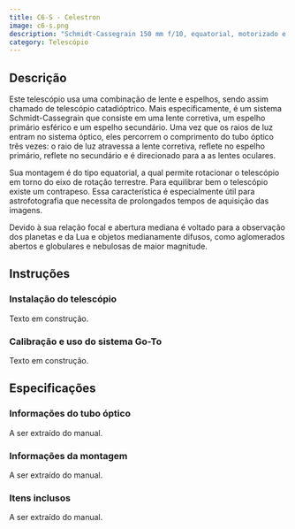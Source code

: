 ```yaml
---
title: C6-S - Celestron
image: c6-s.png
description: "Schmidt-Cassegrain 150 mm f/10, equatorial, motorizado e computadorizado."
category: Telescópio
---
```


::: {.panel-tabset}

## Descrição

Este telescópio usa uma combinação de lente e espelhos, sendo assim chamado de telescópio catadióptrico. Mais especificamente, é um sistema Schmidt-Cassegrain que consiste em uma lente corretiva, um espelho primário esférico e um espelho secundário. Uma vez que os raios de luz entram no sistema óptico, eles percorrem o comprimento do tubo óptico três vezes: o raio de luz atravessa a lente corretiva, reflete no espelho primário, reflete no secundário e é direcionado para a as lentes oculares.

Sua montagem é do tipo equatorial, a qual permite rotacionar o telescópio em torno do eixo de rotação terrestre. Para equilibrar bem o telescópio existe um contrapeso. Essa característica é especialmente útil para astrofotografia que necessita de prolongados tempos de aquisição das imagens.

Devido à sua relação focal e abertura mediana é voltado para a observação dos planetas e da Lua e objetos medianamente difusos, como aglomerados abertos e globulares e nebulosas de maior magnitude.

## Instruções

### Instalação do telescópio

Texto em construção.

### Calibração e uso do sistema Go-To

Texto em construção.

## Especificações

### Informações do tubo óptico

A ser extraído do manual.

### Informações da montagem

A ser extraído do manual.

### Itens inclusos

A ser extraído do manual.

:::

